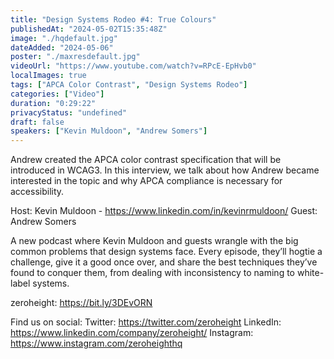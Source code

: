 ```yaml
---
title: "Design Systems Rodeo #4: True Colours"
publishedAt: "2024-05-02T15:35:48Z"
image: "./hqdefault.jpg"
dateAdded: "2024-05-06"
poster: "./maxresdefault.jpg"
videoUrl: "https://www.youtube.com/watch?v=RPcE-EpHvb0"
localImages: true
tags: ["APCA Color Contrast", "Design Systems Rodeo"]
categories: ["Video"]
duration: "0:29:22"
privacyStatus: "undefined"
draft: false
speakers: ["Kevin Muldoon", "Andrew Somers"]
---
```

Andrew created the APCA color contrast specification that will be introduced in WCAG3. In this interview, we talk about how Andrew became interested in the topic and why APCA compliance is necessary for accessibility.

Host: Kevin Muldoon - https://www.linkedin.com/in/kevinrmuldoon/
Guest: Andrew Somers 

A new podcast where Kevin Muldoon and guests wrangle with the big common problems that design systems face. Every episode, they’ll hogtie a challenge, give it a good once over, and share the best techniques they’ve found to conquer them, from dealing with inconsistency to naming to white-label systems.

zeroheight: https://bit.ly/3DEvORN

Find us on social:
Twitter: https://twitter.com/zeroheight
LinkedIn: https://www.linkedin.com/company/zeroheight/
Instagram: https://www.instagram.com/zeroheighthq

